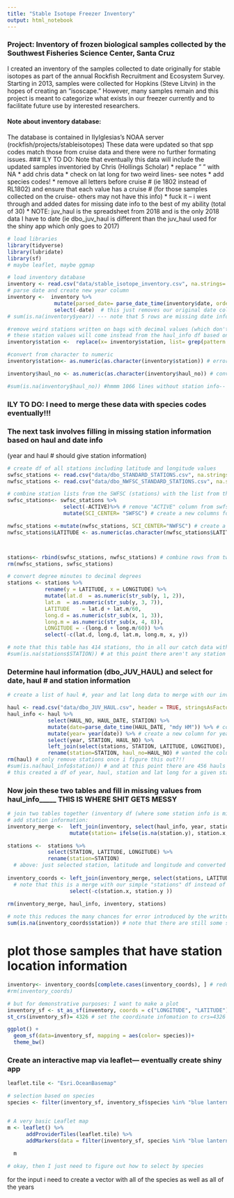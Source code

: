 ```yaml
---
title: "Stable Isotope Freezer Inventory"
output: html_notebook
---
```


### Project: Inventory of frozen biological samples collected by the Southwest Fisheries Science Center, Santa Cruz
I created an inventory of the samples collected to date originally for stable isotopes as part of the annual Rockfish Recruitment and Ecosystem Survey. Starting in 2013, samples were collected for Hopkins (Steve Litvin) in the hopes of creating an "isoscape." However, many samples remain and this project is meant to categorize what exists in our freezer currently and to facilitate future use by interested researchers. 

#### Note about inventory database:
The database is contained in IlyIglesias's NOAA server (rockfish/projects/stableisotopes) 
These data were updated so that spp codes match those from cruise data and there were no further formating issues. 
### ILY TO DO: 
Note that eventually this data will include the updated samples inventoried by Chris (Hollings Scholar)
* replace " " with NA
* add chris data
* check on lat long for two weird lines- see notes
* add species codes!
* remove all letters before cruise # (ie 1802 instead of RL1802) and ensure that each value has a cruise # (for those samples collected on the cruise- others may not have this info)
* fuck it -- i went through and added dates for missing date info to the best of my ability (total of 30)
* NOTE: juv_haul is the spreadsheet from 2018 and is the only 2018 data I have to date (ie dbo_juv_haul is different than the juv_haul used for the shiny app which only goes to 2017)
```r
# load libraries
library(tidyverse)
library(lubridate)
library(sf)
# maybe leaflet, maybe ggmap 
```

```r
# load inventory database
inventory <- read.csv("data/stable_isotope_inventory.csv", na.strings= " ", header = TRUE, stringsAsFactors = FALSE) # stringsAsFactors-- imports values as character instead of factor
# parse date and create new year column
inventory <-  inventory %>% 
               mutate(parsed_date= parse_date_time(inventory$date, orders= "mdy"), year=year(parsed_date))%>% # parsed date and time and created a new column for year
               select(-date)  # this just removes our original date column
# sum(is.na(inventory$year)) --- note that 5 rows are missing date information- these are mainly bongo samples and unfortunately are also missing other pertinent info (haul_no ect.) and can't be linked up. Note also that I added date values from the original missing values based on haul data.

#remove weird stations written on bags with decimal values (which don't match any of our existing station data)-- 
# these station values will come instead from the haul_info df based on haul # and year
inventory$station <-  replace(x= inventory$station, list= grep(pattern = "\\.", x=inventory$station), values= "NA") # this changes all strings containing a "." to NA

#convert from character to numeric
inventory$station<- as.numeric(as.character(inventory$station)) # error message "NAs introduced by coercion" going to ignore, looks good

inventory$haul_no <- as.numeric(as.character(inventory$haul_no)) # convert haul_no to numeric-- this converted our "NA" characters to actual NAs I believe

#sum(is.na(inventory$haul_no)) #hmmm 1066 lines without station info-- only 325 without haul info

```
### ILY TO DO: I need to merge these data with species codes eventually!!! 







### The next task involves filling in missing station information based on haul and date info 
(year and haul # should give station information)
```r
# create df of all stations including latitude and longitude values
swfsc_stations <- read.csv("data/dbo_STANDARD_STATIONS.csv", na.strings= " ", header = TRUE) # note na.strings for blank cells to convert to NAs
nwfsc_stations <- read.csv("data/dbo_NWFSC_STANDARD_STATIONS.csv", na.strings= " ",header = TRUE)

# combine station lists from the SWFSC (stations) with the list from the NWFSC (nwfsc_stations) via rbind
swfsc_stations<- swfsc_stations %>% 
                  select(-ACTIVE)%>% # remove "ACTIVE" column from swfsc_stations df, so that these two dfs are the same for the rbind merge
                  mutate(SCI_CENTER= "SWFSC") # create a new columns for science center in case I ever wish to select by this later

nwfsc_stations <-mutate(nwfsc_stations, SCI_CENTER="NWFSC") # create a new column for science center
nwfsc_stations$LATITUDE <- as.numeric(as.character(nwfsc_stations$LATITUDE)) # convert latitude values from integer to numeric- check through str() 



stations<- rbind(swfsc_stations, nwfsc_stations) # combine rows from two dfs into one df, stations
rm(nwfsc_stations, swfsc_stations)

# convert degree minutes to decimal degrees
stations <- stations %>% 
            rename(y = LATITUDE, x = LONGITUDE) %>% 
            mutate(lat.d  = as.numeric(str_sub(y, 1, 2)),
            lat.m  = as.numeric(str_sub(y, 3, 7)),
            LATITUDE    = lat.d + lat.m/60,
            long.d = as.numeric(str_sub(x, 1, 3)),
            long.m = as.numeric(str_sub(x, 4, 8)),
            LONGITUDE = -(long.d + long.m/60)) %>%
            select(-c(lat.d, long.d, lat.m, long.m, x, y))

# note that this table has 414 stations, tho in all our catch data with standard stations, there are only 170 stations trawled, and likely a lot less for our data
#sum(is.na(stations$STATION)) # at this point there aren't any station without info

```

### Determine haul information (dbo_JUV_HAUL) and select for date, haul # and station information

```r
# create a list of haul #, year and lat long data to merge with our inventory info!

haul <- read.csv("data/dbo_JUV_HAUL.csv", header = TRUE, stringsAsFactors = FALSE) # read in haul data from haul table 
haul_info <- haul %>%
             select(HAUL_NO, HAUL_DATE, STATION) %>% 
             mutate(date=parse_date_time(HAUL_DATE, "mdy HM")) %>% # convert date and time format into something usable by {lubridate} note i only used hours minutes- instead of HMS so times may be off which I don't need for this project 
             mutate(year= year(date)) %>% # create a new column for year of survey so we can select by year and haul number later
             select(year, STATION, HAUL_NO) %>% 
             left_join(select(stations, STATION, LATITUDE, LONGITUDE), by= "STATION") %>% # add in lat long data from "stations" df
             rename(station=STATION, haul_no=HAUL_NO) # wanted the column name to match inventory df
rm(haul) # only remove stations once i figure this out?!! 
#sum(is.na(haul_info$station)) # and at this point there are 456 hauls without station info (ie that didn't merge based on year and haul number)
# this created a df of year, haul, station and lat long for a given station 
```
### Now join these two tables and fill in missing values from haul_info_____ THIS IS WHERE SHIT GETS MESSY 
```r
# join two tables together (inventory df (where some station info is missing but we have haul # and year) and haul_info df (which contains lat long info and station year) 
# add station information:
inventory_merge <-  left_join(inventory, select(haul_info, year, station, haul_no), by=c("year", "haul_no")) %>% 
                    mutate(station= ifelse(is.na(station.y), station.x, station.y)) # fills in missing station information based on haul and year

stations <-  stations %>% 
             select(STATION, LATITUDE, LONGITUDE) %>% 
             rename(station=STATION)
  # above: just selected station, latitude and longitude and converted the station name so it matches the file we would like to join to "station"
  
inventory_coords <- left_join(inventory_merge, select(stations, LATITUDE, LONGITUDE, station), by="station") %>% # add lat long information to filled station list 
  # note that this is a merge with our simple "stations" df instead of the haul_info df which has multiple stations listed- need one with unique values
                    select(-c(station.x, station.y ))
  
rm(inventory_merge, haul_info, inventory, stations)

# note this reduces the many chances for error introduced by the written bags (using the haul_no and year, we can assign stations and avoid the issues with the station labels on the bag- mislabeling, trouble with legibitlity, ect.)
sum(is.na(inventory_coords$station)) # note that there are still some samples (192) that still appear to be missing station information. In some cases these are bongo samples without haul numbers or simply tissue samples collected from another trip. Either way, it is what it is!


```

# plot those samples that have station location information
```r
inventory<- inventory_coords[complete.cases(inventory_coords), ] # reduces our list of samples from 2,176 to 1,846
#rm(inventory_coords)

# but for demonstrative purposes: I want to make a plot
inventory_sf <- st_as_sf(inventory, coords = c("LONGITUDE", "LATITUDE"))
st_crs(inventory_sf)= 4326 # set the coordinate infomation to crs=4326 WGS84

ggplot() +
  geom_sf(data=inventory_sf, mapping = aes(color= species))+
  theme_bw() 

```

### Create an interactive map via leaflet--- eventually create shiny app ###
```r
leaflet.tile <- "Esri.OceanBasemap" 

# selection based on species
species <- filter(inventory_sf, inventory_sf$species %in% "blue lanternfish")


# A very basic Leaflet map
m <- leaflet() %>% 
      addProviderTiles(leaflet.tile) %>% 
      addMarkers(data = filter(inventory_sf, species %in% "blue lanternfish"), popup = ~as.character(inv_no), label = ~as.character(year),    clusterOptions=markerClusterOptions()) # note if hover reveals year, if click you get inv_no! 
 
  m

# okay, then I just need to figure out how to select by species 

```

for the input i need to create a vector with all of the species
as well as all of the years

